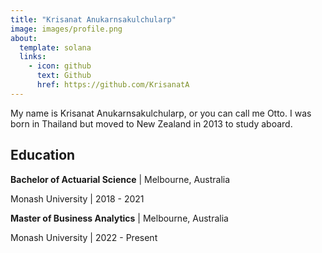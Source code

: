 ```yaml
---
title: "Krisanat Anukarnsakulchularp"
image: images/profile.png
about:
  template: solana
  links:
    - icon: github
      text: Github
      href: https://github.com/KrisanatA
---
```


My name is Krisanat Anukarnsakulchularp, or you can call me Otto. I was born in Thailand but moved to New Zealand in 2013 to study aboard.  

## Education

**Bachelor of Actuarial Science** | Melbourne, Australia

Monash University | 2018 - 2021

**Master of Business Analytics** | Melbourne, Australia

Monash University | 2022 - Present
